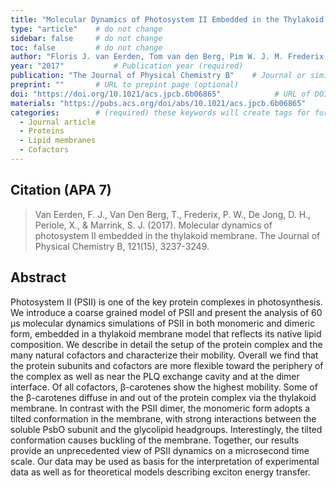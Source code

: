 ```yaml
---
title: "Molecular Dynamics of Photosystem II Embedded in the Thylakoid Membrane"          # Paper title (required)
type: "article"    # do not change
sidebar: false     # do not change
toc: false         # do not change
author: "Floris J. van Eerden, Tom van den Berg, Pim W. J. M. Frederix, Djurre H. de Jong, Xavier Periole, and Siewert J. Marrink"         # Paper authors (required)
year: "2017"           # Publication year (required)
publication: "The Journal of Physical Chemistry B"    # Journal or similar (required)
preprint: ""       # URL to prepint page (optional)  
doi: "https://doi.org/10.1021/acs.jpcb.6b06865"            # URL of DOI (required)  
materials: "https://pubs.acs.org/doi/abs/10.1021/acs.jpcb.6b06865"      # URL to suplementary info (optional)
categories:        # (required) these keywords will create tags for further filtering. 
  - Journal article
  - Proteins
  - Lipid membranes
  - Cofactors
---
```


<!-- 
The info below is just an example. 

Both fields are required and they have to be replaced with the respective info for each paper. 

Please notice the `> ` symbol before the citation, it gives it additional styling.  
-->

## Citation (APA 7)      

> Van Eerden, F. J., Van Den Berg, T., Frederix, P. W., De Jong, D. H., Periole, X., & Marrink, S. J. (2017). Molecular dynamics of photosystem II embedded in the thylakoid membrane. The Journal of Physical Chemistry B, 121(15), 3237-3249.

## Abstract

Photosystem II (PSII) is one of the key protein complexes in photosynthesis. We introduce a coarse grained model of PSII and present the analysis of 60 μs molecular dynamics simulations of PSII in both monomeric and dimeric form, embedded in a thylakoid membrane model that reflects its native lipid composition. We describe in detail the setup of the protein complex and the many natural cofactors and characterize their mobility. Overall we find that the protein subunits and cofactors are more flexible toward the periphery of the complex as well as near the PLQ exchange cavity and at the dimer interface. Of all cofactors, β-carotenes show the highest mobility. Some of the β-carotenes diffuse in and out of the protein complex via the thylakoid membrane. In contrast with the PSII dimer, the monomeric form adopts a tilted conformation in the membrane, with strong interactions between the soluble PsbO subunit and the glycolipid headgroups. Interestingly, the tilted conformation causes buckling of the membrane. Together, our results provide an unprecedented view of PSII dynamics on a microsecond time scale. Our data may be used as basis for the interpretation of experimental data as well as for theoretical models describing exciton energy transfer.